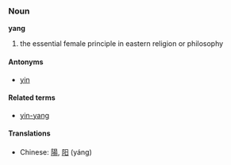 ===Noun===
'''yang'''

# the essential female principle in eastern religion or philosophy

====Antonyms====
*[[yin]]

====Related terms====
*[[yin-yang]]

====Translations====
*Chinese: [[陽]], [[阳]] (yáng)